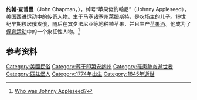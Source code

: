 {{expand|time=2015-09-23T11:22:01+00:00}}
{{noteTA
|G1=
|T=zh-hans:苹果佬约翰尼; zh-hant:蘋果子姜尼;
|1=zh-hans:苹果佬约翰尼; zh-hant:蘋果子姜尼;
}}
{{Infobox person
|name        = 苹果佬约翰尼
|image       = Johnny Appleseed 1.jpg
|image_size  = 200
|caption     =  
|birth_date  = {{Birth date|1774|9|26}}
|birth_place = [[萊姆斯特_(馬薩諸塞州)|萊姆斯特]]
|birth_name  = John Chapman
|death_date  = {{Death date and age|1845|3|18|1774|9|26}}
|death_place = [[韦恩堡|韦恩堡]]
|other_names =
|known_for   =
|occupation  = 种植园主、传教士
|nationality = 美国
|parents     = Nathaniel Chapman<br />Elizabeth Simonds
}}
'''约翰·查普曼'''（John Chapman，{{bd|1774年||1845年||}}），绰号“苹果佬约翰尼”（Johnny Appleseed），美国[[西进运动|西进运动]]中的传奇人物。生于马塞诸塞州[[萊姆斯特_(馬薩諸塞州)|萊姆斯特]]，是农场主的儿子。19世纪早期移居俄亥俄，随后在宾夕法尼亚等地种植苹果，并且生产[[苹果酒|苹果酒]]。他成为了[[保育运动|保育运动]]中的一个象征性人物。<ref>[http://www.history.com/news/ask-history/who-was-johnny-appleseed Who was Johnny Appleseed?]</ref>

==参考资料==
{{reflist}}
{{苹果}}
{{us-bio-stub}}
{{normdaten}}
{{DEFAULTSORT:Johnny}}
[[Category:美國民俗|Category:美國民俗]]
[[Category:葬于印第安纳州|Category:葬于印第安纳州]]
[[Category:罹患肺炎逝世者|Category:罹患肺炎逝世者]]
[[Category:匹兹堡人|Category:匹兹堡人]]
[[Category:1774年出生|Category:1774年出生]]
[[Category:1845年逝世|Category:1845年逝世]]